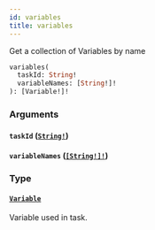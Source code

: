 ```yaml
---
id: variables
title: variables
---
```


Get a collection of Variables by name

```graphql
variables(
  taskId: String!
  variableNames: [String!]!
): [Variable!]!

```

### Arguments

#### `taskId` ([`String!`](../scalars/string.mdx))

#### `variableNames` ([`[String!]!`](../scalars/string.mdx))

### Type

#### [`Variable`](../objects/variable.mdx)

Variable used in task.
